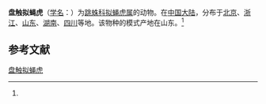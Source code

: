 {{Speciesbox
| name = 盘触拟蝇虎
| status = 
| status_system = 
| image = 
| genus = Plexippoides
| species = discifer
| authority = (Schenkel, 1953)<ref name='id14828'>{{cite web| url =http://www.bioinfo.cn/db05/BjdwSpecies.php?action=view&id=14828| title =盘触拟蝇虎| work =《中国动物物种编目数据库》| publisher =中国科学院微生物研究所| author =中国科学院动物研究所| accessdate =2009-04-28| deadurl =yes| archiveurl =https://web.archive.org/web/20160305051328/http://www.bioinfo.cn/db05/BjdwSpecies.php?action=view&id=14828| archivedate =2016-03-05}}</ref>
}}

'''盘触拟蝇虎'''（[[学名|学名]]：{{lang|la|''Plexippoides discifer''}}）为[[跳蛛科|跳蛛科]][[拟蝇虎属|拟蝇虎属]]的动物。在[[中国大陆|中国大陆]]，分布于[[北京|北京]]、[[浙江|浙江]]、[[山东|山东]]、[[湖南|湖南]]、[[四川|四川]]等地。该物种的模式产地在山东。<ref name='id14828'/>

== 参考文献 ==
{{reflist}}

{{Wikispecies|Plexippoides discifer}}
{{Taxonbar|from=Q662170}}

[[Category:拟蝇虎属|盘触拟蝇虎]]


{{蜘蛛小作品}}